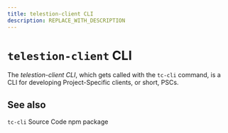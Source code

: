 ```yaml
---
title: telestion-client CLI
description: REPLACE_WITH_DESCRIPTION
---
```


# `telestion-client` CLI

<!--
Concept
=======

=== When to use this template:
Use this template when you need to describe a concept, technology,
or something similar. In other words: whenever you need to write an
article that describes a concept where the concept's name can be the
article's title (e.g., "Vert. x", "Verticle", "Event Bus")

=== When not to use this template:
Do not use these templates for articles that give context on how
to use/approach the topic. Instead, it would be best if you used a guide for that.

Writing a guide and a concept article are not mutually exclusive. Instead,
you should, in most cases, write both, where the concept gives a brief overview
of what it is, and the guide is a longer article explaining best practices on using
it.

E.g.:
Concept: Event Bus
Guide: Interacting with the Event Bus


=== Writing tips:
- Write in the present tense
- Use neutral pronouns (they/them instead of he/she and him/her)
- Be respectful to everyone
- Be aware of the potential for cultural misunderstandings
-->

<!-- Relevant imports: -->


<!-- Brief Description (1-3 lines) of the concept: -->

The _telestion-client CLI_, which gets called with the `tc-cli` command, is a
CLI for developing Project-Specific clients, or short, PSCs.

## See also

<Reference to="https://github.com/wuespace/telestion-client/tree/main/packages/telestion-client-cli">
	<code>tc-cli</code> Source Code
</Reference>

<Reference to="https://www.npmjs.com/package/@wuespace/telestion-client-cli">
	npm package
</Reference>

<!--
Snippets
--------

<Reference to="../other-article">
    Relative Link to other article
</Reference>

<Reference to="https://www.example.com">
    Example Website
</Reference>
-->
